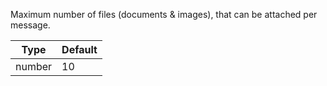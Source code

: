 Maximum number of files (documents & images), that can be attached per message.

| Type | Default |
| - | - |
| number | 10 |